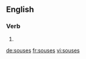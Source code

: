 
==English==

===Verb===
{{head|en}}

# {{en-third-person singular of|souse}}

[[de:souses]]
[[fr:souses]]
[[vi:souses]]
